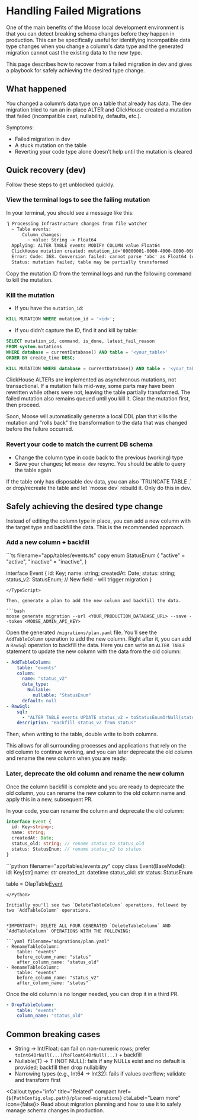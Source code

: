 
# Handling Failed Migrations

One of the main benefits of the Moose local development environment is that you can detect breaking schema changes before they happen in production. This can be specifically useful for identifying incompatible data type changes when you change a column's data type and the generated migration cannot cast the existing data to the new type.

This page describes how to recover from a failed migration in dev and gives a playbook for safely achieving the desired type change.

## What happened
You changed a column’s data type on a table that already has data. The dev migration tried to run an in-place ALTER and ClickHouse created a mutation that failed (incompatible cast, nullability, defaults, etc.).

Symptoms:
- Failed migration in dev
- A stuck mutation on the table
- Reverting your code type alone doesn’t help until the mutation is cleared

## Quick recovery (dev)
Follow these steps to get unblocked quickly.

### View the terminal logs to see the failing mutation
In your terminal, you should see a message like this:

```txt
⢹ Processing Infrastructure changes from file watcher
  ~ Table events:
      Column changes:
        ~ value: String -> Float64
  Applying: ALTER TABLE events MODIFY COLUMN value Float64
  ClickHouse mutation created: mutation_id='00000001-0000-4000-8000-000000000123'
  Error: Code: 368. Conversion failed: cannot parse 'abc' as Float64 (column: value)
  Status: mutation failed; table may be partially transformed
```

Copy the mutation ID from the terminal logs and run the following command to kill the mutation.

### Kill the mutation
- If you have the `mutation_id`:
```sql
KILL MUTATION WHERE mutation_id = '<id>';
```

- If you didn’t capture the ID, find it and kill by table:
```sql
SELECT mutation_id, command, is_done, latest_fail_reason
FROM system.mutations
WHERE database = currentDatabase() AND table = '<your_table>'
ORDER BY create_time DESC;

KILL MUTATION WHERE database = currentDatabase() AND table = '<your_table>';
```

ClickHouse ALTERs are implemented as asynchronous mutations, not transactional. If a mutation fails mid-way, some parts may have been rewritten while others were not, leaving the table partially transformed. The failed mutation also remains queued until you kill it. Clear the mutation first, then proceed.

<Callout type="info" title="Coming Soon: Automatic mutation killing" compact>
Soon, Moose will automatically generate a local DDL plan that kills the mutation and "rolls back" the transformation to the data that was changed before the failure occurred. 
</Callout>

### Revert your code to match the current DB schema
- Change the column type in code back to the previous (working) type
- Save your changes; let `moose dev` resync. You should be able to query the table again

<Callout type="info" compact>
If the table only has disposable dev data, you can also `TRUNCATE TABLE <db>.<table>` or drop/recreate the table and let `moose dev` rebuild it. Only do this in dev.
</Callout>

## Safely achieving the desired type change
Instead of editing the column type in place, you can add a new column with the target type and backfill the data. This is the recommended approach.

### Add a new column + backfill

<TypeScript>
```ts filename="app/tables/events.ts" copy
enum StatusEnum {
  "active" = "active",
  "inactive" = "inactive",
}

interface Event {
  id: Key<string>;
  name: string;
  createdAt: Date;
  status: string;
  status_v2: StatusEnum; // New field - will trigger migration
}
```
</TypeScript>

Then, generate a plan to add the new column and backfill the data.

```bash
moose generate migration --url <YOUR_PRODUCTION_DATABASE_URL> --save --token <MOOSE_ADMIN_API_KEY>
```

Open the generated `/migrations/plan.yaml` file. You'll see the `AddTableColumn` operation to add the new column. Right after it, you can add a `RawSql` operation to backfill the data. Here you can write an `ALTER TABLE` statement to update the new column with the data from the old column:

```yaml filename="migrations/plan.yaml"
- AddTableColumn:
    table: "events"
    column:
      name: "status_v2"
      data_type:
        Nullable:
          nullable: "StatusEnum"
      default: null
- RawSql:
    sql:
      - "ALTER TABLE events UPDATE status_v2 = toStatusEnumOrNull(status) WHERE status_v2 IS NULL"
    description: "Backfill status_v2 from status"
```

Then, when writing to the table, double write to both columns.

This allows for all surrounding processes and applications that rely on the old column to continue working, and you can later deprecate the old column and rename the new column when you are ready.


### Later, deprecate the old column and rename the new column

Once the column backfill is complete and you are ready to deprecate the old column, you can rename the new column to the old column name and apply this in a new, subsequent PR.


In your code, you can rename the column and deprecate the old column:
<TypeScript>
```ts filename="app/tables/events.ts" copy
interface Event {
  id: Key<string>;
  name: string;
  createdAt: Date;
  status_old: string; // rename status to status_old
  status: StatusEnum; // rename status_v2 to status
}
```
</TypeScript>
<Python>
```python filename="app/tables/events.py" copy
class Event(BaseModel):
    id: Key[str]
    name: str
    created_at: datetime
    status_old: str
    status: StatusEnum

table = OlapTable[Event]("events")
```
</Python>

Initially you'll see two `DeleteTableColumn` operations, followed by two `AddTableColumn` operations. 


*IMPORTANT*: DELETE ALL FOUR GENERATED `DeleteTableColumn` AND `AddTableColumn` OPERATIONS WITH THE FOLLOWING:

```yaml filename="migrations/plan.yaml"
- RenameTableColumn:
    table: "events"
    before_column_name: "status"
    after_column_name: "status_old"
- RenameTableColumn:
    table: "events"
    before_column_name: "status_v2"
    after_column_name: "status"
```

<Callout type="info" title="Dropping the old column" compact>
Once the old column is no longer needed, you can drop it in a third PR.

```yaml filename="migrations/plan.yaml"
- DropTableColumn:
    table: "events"
    column_name: "status_old"
```
</Callout>

## Common breaking cases
- String -> Int/Float: can fail on non-numeric rows; prefer `toInt64OrNull(...)`/`toFloat64OrNull(...)` + backfill
- Nullable(T) -> T (NOT NULL): fails if any NULLs exist and no default is provided; backfill then drop nullability
- Narrowing types (e.g., Int64 -> Int32): fails if values overflow; validate and transform first

<Callout type="info" title="Related" compact href={`${PathConfig.olap.path}/planned-migrations`} ctaLabel="Learn more" icon={false}>
Read about migration planning and how to use it to safely manage schema changes in production.
</Callout>
